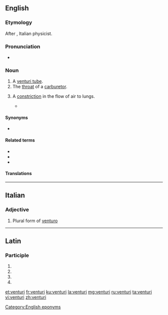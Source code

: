 {{also|Venturi}}
==English==
{{wikipedia}}

===Etymology===
After {{w|Giovanni Battista Venturi}}, Italian physicist.

===Pronunciation===
* {{IPA|/vɛnˈtjʊəɹi/|lang=en}}

===Noun===
{{en-noun|s|venturi}}

# A [[venturi tube]].
# The [[throat]] of a [[carburetor]].
# {{lb|en|rare|pathology}} A [[constriction]] in the flow of air to lungs.
#* {{quote-book|year=1973|passage=He’s at the age where mucus is a daily companion, a culture of mucus among the old, mucus in a thousand manifestations, appearing in clots by total surprise on a friend’s tablecloth, rimming his breath-passages at night in hard '''venturi''', enough to darken the outlines of dreams and send him awake, pleading.|author=Thomas Pynchon|title=Gravity's Rainbow}}

====Synonyms====
* {{l|en|venturi tube}}

====Related terms====
* {{l|en|venturi effect}}
* {{l|en|venturi mask}}
* {{l|en|venturi scrubber}}

====Translations====
{{trans-see|venturi tube}}

{{trans-see|throat of a carburetor|throat}}


[[Category:English eponyms]]

----

==Italian==

===Adjective===
{{head|it|adjective form}}

# Plural form of [[venturo]]

----

==Latin==

===Participle===
{{la-part-form|ventūrī}}

# {{inflection of|ventūrus||nom|m|p|lang=la}}
# {{inflection of|ventūrus||gen|m|s|lang=la}}
# {{inflection of|ventūrus||gen|n|s|lang=la}}
# {{inflection of|ventūrus||voc|m|p|lang=la}}

[[et:venturi]]
[[fr:venturi]]
[[ku:venturi]]
[[la:venturi]]
[[mg:venturi]]
[[ru:venturi]]
[[ta:venturi]]
[[vi:venturi]]
[[zh:venturi]]